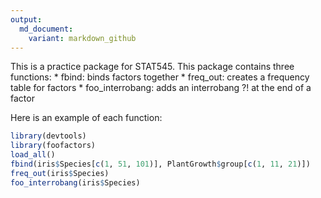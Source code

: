 ```yaml
---
output:
  md_document:
    variant: markdown_github
---
```


This is a practice package for STAT545. This package contains three functions: 
* fbind: binds factors together
* freq_out: creates a frequency table for factors
* foo_interrobang: adds an interrobang ?! at the end of a factor

Here is an example of each function:

```r
library(devtools)
library(foofactors)
load_all()
fbind(iris$Species[c(1, 51, 101)], PlantGrowth$group[c(1, 11, 21)])
freq_out(iris$Species)
foo_interrobang(iris$Species)
```
